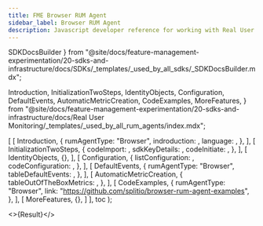 ```yaml
---
title: FME Browser RUM Agent
sidebar_label: Browser RUM Agent
description: Javascript developer reference for working with Real User Metrics (RUM)
---
```



  SDKDocsBuilder
} from "@site/docs/feature-management-experimentation/20-sdks-and-infrastructure/docs/SDKs/_templates/_used_by_all_sdks/_SDKDocsBuilder.mdx";

  Introduction,
  InitializationTwoSteps,
  IdentityObjects,
  Configuration,
  DefaultEvents,
  AutomaticMetricCreation,
  CodeExamples,
  MoreFeatures,
} from "@site/docs/feature-management-experimentation/20-sdks-and-infrastructure/docs/Real User Monitoring/_templates/_used_by_all_rum_agents/index.mdx";








  [
    [ 
      Introduction, 
      {
        rumAgentType:    "Browser",
        indroduction:    <Intro />,
        language:        <Language />,
      },
    ],
    [
      InitializationTwoSteps,
      {
        codeImport:      <Import />,
        sdkKeyDetails:   <ClientSdkKeyDetails />,
        codeInitiate:    <Initiate />,
      },
    ],
    [
      IdentityObjects,
      {},
    ],
    [
      Configuration,
      {
        listConfiguration: <ConfigurationList />,
        codeConfiguration: <CodeConfiguration />,
      },
    ],
    [
      DefaultEvents,
      {
        rumAgentType: "Browser",
        tableDefaultEvents: <EventsTable />,
      },
    ],
    [
      AutomaticMetricCreation,
      {
        tableOutOfTheBoxMetrics: <MetricsTable />,
      },
    ],
    [
      CodeExamples,
      {
        rumAgentType: "Browser",
        link: "https://github.com/splitio/browser-rum-agent-examples",
      },
    ],
    [
      MoreFeatures,
      {},
    ]
  ],
  toc
);

<>{Result}</>

<DocCardList />
